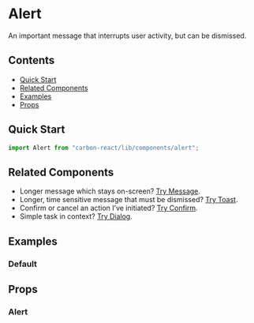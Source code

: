 
<Meta title="Alert" of={AlertStories} />

# Alert

An important message that interrupts user activity, but can be dismissed.

## Contents

- [Quick Start](#quick-start)
- [Related Components](#related-components)
- [Examples](#examples)
- [Props](#props)

## Quick Start

```javascript
import Alert from "carbon-react/lib/components/alert";
```

## Related Components

- Longer message which stays on-screen? [Try Message](https://carbon.sage.com/?path=/docs/message--default "Try Message").
- Longer, time sensitive message that must be dismissed? [Try Toast](https://carbon.sage.com/?path=/docs/toast--default "Try Toast").
- Confirm or cancel an action I’ve initiated? [Try Confirm](https://carbon.sage.com/?path=/docs/confirm--default-story "Try Confirm").
- Simple task in context? [Try Dialog](https://carbon.sage.com/?path=/docs/dialog--default-story "Try Dialog").

## Examples

### Default

<Canvas of={AlertStories.Default} />

## Props

### Alert

<ArgTypes of={AlertStories} />
